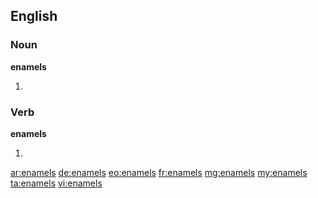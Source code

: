 ==English==

===Noun===
'''enamels'''

# {{plural of|[[enamel]]}}

===Verb===
'''enamels'''

# {{third-person singular of|[[enamel]]}}

[[ar:enamels]]
[[de:enamels]]
[[eo:enamels]]
[[fr:enamels]]
[[mg:enamels]]
[[my:enamels]]
[[ta:enamels]]
[[vi:enamels]]